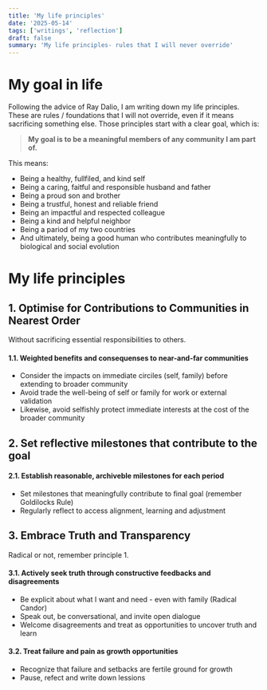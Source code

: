 ```yaml
---
title: 'My life principles'
date: '2025-05-14'
tags: ['writings', 'reflection']
draft: false
summary: 'My life principles- rules that I will never override'
---
```


# My goal in life
Following the advice of Ray Dalio, I am writing down my life principles. These are rules / foundations that I will not override, even if it means sacrificing something else. Those principles start
with a clear goal, which is:

> __My goal is to be a meaningful members of any community I am part of.__

This means:
- Being a healthy, fullfiled, and kind self
- Being a caring, faitful and responsible husband and father
- Being a proud son and brother
- Being a trustful, honest and reliable friend
- Being an impactful and respected colleague
- Being a kind and helpful neighbor
- Being a pariod of my two countries
- And ultimately, being a good human who contributes meaningfully to biological and social evolution


# My life principles
## 1. Optimise for Contributions to Communities in Nearest Order
Without sacrificing essential responsibilities to others.

#### 1.1. Weighted benefits and consequenses to near-and-far communities

* Consider the impacts on immediate circiles (self, family) before extending to broader community
* Avoid trade the well-being of self or family for work or external validation
* Likewise, avoid selfishly protect immediate interests at the cost of the broader community


## 2. Set reflective milestones that contribute to the goal

#### 2.1. Establish reasonable, archiveble milestones for each period
* Set milestones that meaningfully contribute to final goal (remember Goldilocks Rule)
* Regularly reflect to access alignment, learning and adjustment


## 3. Embrace Truth and Transparency
Radical or not, remember principle 1.

#### 3.1. Actively seek truth through constructive feedbacks and disagreements

* Be explicit about what I want and need - even with family (Radical Candor)
* Speak out, be conversational, and invite open dialogue
* Welcome disagreements and treat as opportunities to uncover truth and learn

#### 3.2. Treat failure and pain as growth opportunities

* Recognize that failure and setbacks are fertile ground for growth
* Pause, refect and write down lessions
